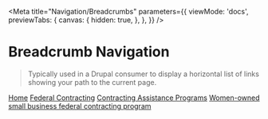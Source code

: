 
<Meta
  title="Navigation/Breadcrumbs"
  parameters={{
    viewMode: 'docs',
    previewTabs: {
      canvas: {
        hidden: true,
      },
    },
  }}
/>

# Breadcrumb Navigation

> Typically used in a Drupal consumer to display a horizontal list of links showing your path to the current page.

<Canvas>
  <outline-breadcrumbs>
        <div class="breadbox">
          <nav class="breadcrumb container-12">
            <span><a href="#">Home</a></span>
            <span><a href="#">Federal Contracting</a></span>
            <span><a href="#">Contracting Assistance Programs</a></span>
            <span><a href="#" class="active">Women-owned small business federal contracting program</a></span>
          </nav>
        </div>
  </outline-breadcrumbs>
</Canvas>